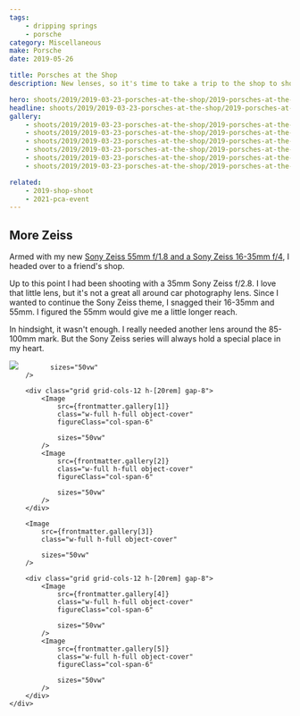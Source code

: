 ```yaml
---
tags:
    - dripping springs
    - porsche
category: Miscellaneous
make: Porsche
date: 2019-05-26

title: Porsches at the Shop
description: New lenses, so it's time to take a trip to the shop to shoot some cars.

hero: shoots/2019/2019-03-23-porsches-at-the-shop/2019-porsches-at-the-shop_005
headline: shoots/2019/2019-03-23-porsches-at-the-shop/2019-porsches-at-the-shop_005
gallery:
    - shoots/2019/2019-03-23-porsches-at-the-shop/2019-porsches-at-the-shop_001
    - shoots/2019/2019-03-23-porsches-at-the-shop/2019-porsches-at-the-shop_002
    - shoots/2019/2019-03-23-porsches-at-the-shop/2019-porsches-at-the-shop_003
    - shoots/2019/2019-03-23-porsches-at-the-shop/2019-porsches-at-the-shop_004
    - shoots/2019/2019-03-23-porsches-at-the-shop/2019-porsches-at-the-shop_005
    - shoots/2019/2019-03-23-porsches-at-the-shop/2019-porsches-at-the-shop_006

related:
    - 2019-shop-shoot
    - 2021-pca-event
---
```



## More Zeiss

Armed with my new [Sony Zeiss 55mm f/1.8 and a Sony Zeiss 16-35mm f/4](/blog/car-photography-update), I headed over to a friend's shop.

Up to this point I had been shooting with a 35mm Sony Zeiss f/2.8. I love that little lens, but it's not a great all around car photography lens. Since I wanted to continue the Sony Zeiss theme, I snagged their 16-35mm and 55mm. I figured the 55mm would give me a little longer reach.

In hindsight, it wasn't enough. I really needed another lens around the 85-100mm mark. But the Sony Zeiss series will always hold a special place in my heart.

<Gallery>
    <div class="flex flex-col gap-8">
        <Image
            src={frontmatter.gallery[0]}
            class="w-full h-full object-cover"
            
            sizes="50vw"
        />

        <div class="grid grid-cols-12 h-[20rem] gap-8">
            <Image
                src={frontmatter.gallery[1]}
                class="w-full h-full object-cover"
                figureClass="col-span-6"

                sizes="50vw"
            />
            <Image
                src={frontmatter.gallery[2]}
                class="w-full h-full object-cover"
                figureClass="col-span-6"

                sizes="50vw"
            />
        </div>

        <Image
            src={frontmatter.gallery[3]}
            class="w-full h-full object-cover"

            sizes="50vw"
        />

        <div class="grid grid-cols-12 h-[20rem] gap-8">
            <Image
                src={frontmatter.gallery[4]}
                class="w-full h-full object-cover"
                figureClass="col-span-6"

                sizes="50vw"
            />
            <Image
                src={frontmatter.gallery[5]}
                class="w-full h-full object-cover"
                figureClass="col-span-6"

                sizes="50vw"
            />
        </div>
    </div>

</Gallery>
